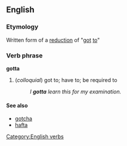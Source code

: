 ==English==
=== Etymology ===
Written form of a [[w:reduction (linguistics)|reduction]] of "[[got]] [[to]]"
===Verb phrase===
[[Category:English verbs]]
'''gotta'''
#(''colloquial'') got to; have to; be required to
#:''I '''gotta''' learn this for my examination.''
==== See also ====
* [[gotcha]]
* [[hafta]]